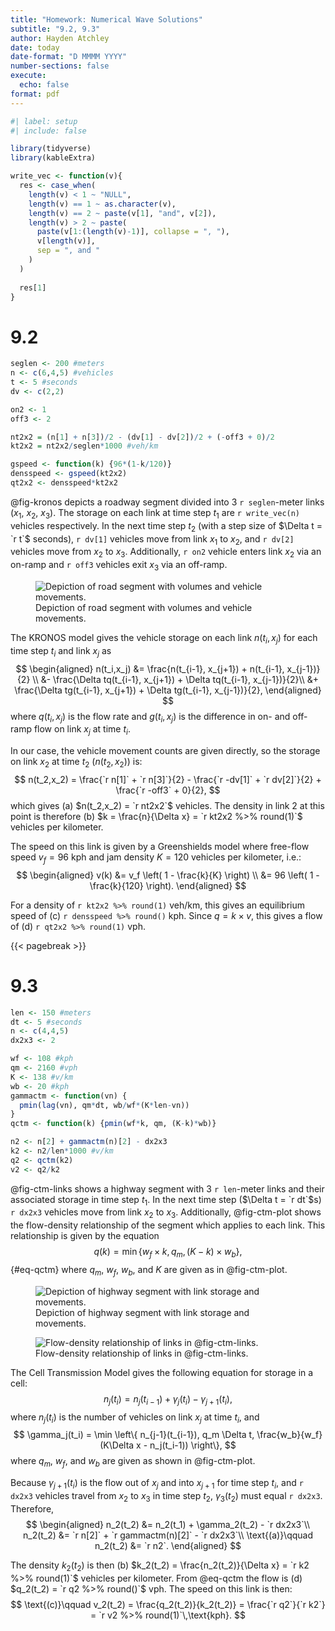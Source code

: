 ```yaml
---
title: "Homework: Numerical Wave Solutions"
subtitle: "9.2, 9.3"
author: Hayden Atchley
date: today
date-format: "D MMMM YYYY"
number-sections: false
execute: 
  echo: false
format: pdf
---
```


```r
#| label: setup
#| include: false

library(tidyverse)
library(kableExtra)

write_vec <- function(v){
  res <- case_when(
    length(v) < 1 ~ "NULL",
    length(v) == 1 ~ as.character(v),
    length(v) == 2 ~ paste(v[1], "and", v[2]),
    length(v) > 2 ~ paste(
      paste(v[1:(length(v)-1)], collapse = ", "),
      v[length(v)],
      sep = ", and "
    )
  )
  
  res[1]
}
```


# 9.2

```r
seglen <- 200 #meters
n <- c(6,4,5) #vehicles
t <- 5 #seconds
dv <- c(2,2)

on2 <- 1
off3 <- 2

nt2x2 = (n[1] + n[3])/2 - (dv[1] - dv[2])/2 + (-off3 + 0)/2
kt2x2 = nt2x2/seglen*1000 #veh/km

gspeed <- function(k) {96*(1-k/120)}
densspeed <- gspeed(kt2x2)
qt2x2 <- densspeed*kt2x2
```

@fig-kronos depicts a roadway segment divided into 3 `r seglen`-meter links ($x_1,\ x_2,\ x_3$).
The storage on each link at time step $t_1$ are `r write_vec(n)` vehicles respectively.
In the next time step $t_2$ (with a step size of $\Delta t = `r t`$ seconds), `r dv[1]` vehicles move from link $x_1$ to $x_2$, and `r dv[2]` vehicles move from $x_2$ to $x_3$.
Additionally, `r on2` vehicle enters link $x_2$ via an on-ramp and `r off3` vehicles exit $x_3$ via an off-ramp.

![Depiction of road segment with volumes and vehicle movements.](kronos.png){#fig-kronos}

The KRONOS model gives the vehicle storage on each link $n(t_i,x_j)$ for each time step $t_i$ and link $x_j$ as
$$
\begin{aligned}
n(t_i,x_j) &= \frac{n(t_{i-1}, x_{j+1}) + n(t_{i-1}, x_{j-1})}{2} \\
&- \frac{\Delta tq(t_{i-1}, x_{j+1}) + \Delta tq(t_{i-1}, x_{j-1})}{2}\\
&+ \frac{\Delta tg(t_{i-1}, x_{j+1}) + \Delta tg(t_{i-1}, x_{j-1})}{2},
\end{aligned}
$$
where $q(t_i,x_j)$ is the flow rate and $g(t_i,x_j)$ is the difference in on- and off-ramp flow on link $x_j$ at time $t_i$.

In our case, the vehicle movement counts are given directly, so the storage on link $x_2$ at time $t_2$ ($n(t_2,x_2)$) is:
$$
n(t_2,x_2) = \frac{`r n[1]` + `r n[3]`}{2} -
\frac{`r -dv[1]` + `r dv[2]`}{2} +
\frac{`r -off3` + 0}{2},
$$
which gives (a) $n(t_2,x_2) = `r nt2x2`$ vehicles.
The density in link 2 at this point is therefore (b) $k = \frac{n}{\Delta x} = `r kt2x2 %>% round(1)`$ vehicles per kilometer.

The speed on this link is given by a Greenshields model where free-flow speed $v_f = 96$ kph and jam density $K = 120$ vehicles per kilometer, i.e.:
$$
\begin{aligned}
v(k) &= v_f \left( 1 - \frac{k}{K} \right) \\
&= 96 \left( 1 - \frac{k}{120} \right).
\end{aligned}
$$

For a density of `r kt2x2 %>% round(1)` veh/km, this gives an equilibrium speed of (c) `r densspeed %>% round()` kph.
Since $q = k\times v$, this gives a flow of (d) `r qt2x2 %>% round(1)` vph.

{{< pagebreak >}}

# 9.3

```r
len <- 150 #meters
dt <- 5 #seconds
n <- c(4,4,5)
dx2x3 <- 2

wf <- 108 #kph
qm <- 2160 #vph
K <- 138 #v/km
wb <- 20 #kph
gammactm <- function(vn) {
  pmin(lag(vn), qm*dt, wb/wf*(K*len-vn))
}
qctm <- function(k) {pmin(wf*k, qm, (K-k)*wb)}

n2 <- n[2] + gammactm(n)[2] - dx2x3
k2 <- n2/len*1000 #v/km
q2 <- qctm(k2)
v2 <- q2/k2
```

@fig-ctm-links shows a highway segment with 3 `r len`-meter links and their associated storage in time step $t_1$.
In the next time step ($\Delta t = `r dt`$s) `r dx2x3` vehicles move from link $x_2$ to $x_3$.
Additionally, @fig-ctm-plot shows the flow-density relationship of the segment which applies to each link.
This relationship is given by the equation
$$
q(k) = \min \left\{w_f\times k, q_m, (K-k)\times w_b\right\},
$$ {#eq-qctm}
where $q_m$, $w_f$, $w_b$, and $K$ are given as in @fig-ctm-plot.

![Depiction of highway segment with link storage and movements.](ctm-links.png){#fig-ctm-links}

![Flow-density relationship of links in @fig-ctm-links.](ctm-plot.png){#fig-ctm-plot}

The Cell Transmission Model gives the following equation for storage in a cell:
$$
n_j(t_i) = n_j(t_{i-1}) + \gamma_j(t_i) - \gamma_{j+1}(t_i),
$$
where $n_j(t_i)$ is the number of vehicles on link $x_j$ at time $t_i$, and
$$
\gamma_j(t_i) = \min \left\{
n_{j-1}(t_{i-1}),
q_m \Delta t,
\frac{w_b}{w_f}(K\Delta x - n_j(t_i-1))
\right\},
$$
where $q_m$, $w_f$, and $w_b$ are given as shown in @fig-ctm-plot.

Because $\gamma_{j+1}(t_i)$ is the flow out of $x_j$ and into $x_{j+1}$ for time step $t_i$, and `r dx2x3` vehicles travel from $x_2$ to $x_3$ in time step $t_2$, $\gamma_3(t_2)$ must equal `r dx2x3`.
Therefore,
$$
\begin{aligned}
n_2(t_2) &= n_2(t_1) + \gamma_2(t_2) - `r dx2x3`\\
n_2(t_2) &= `r n[2]` + `r gammactm(n)[2]` - `r dx2x3`\\
\text{(a)}\qquad n_2(t_2) &= `r n2`.
\end{aligned}
$$

The density $k_2(t_2)$ is then (b) $k_2(t_2) = \frac{n_2(t_2)}{\Delta x} = `r k2 %>% round(1)`$ vehicles per kilometer.
From @eq-qctm the flow is (d) $q_2(t_2) = `r q2 %>% round()`$ vph.
The speed on this link is then:
$$
\text{(c)}\qquad v_2(t_2) = \frac{q_2(t_2)}{k_2(t_2)} = \frac{`r q2`}{`r k2`} = `r v2 %>% round(1)`\,\text{kph}.
$$

